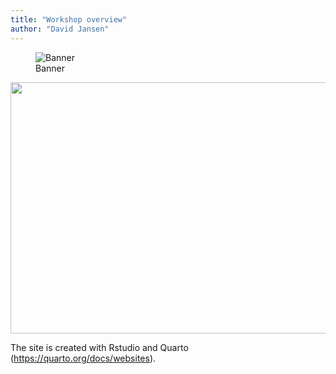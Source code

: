 ```yaml
---
title: "Workshop overview"
author: "David Jansen"
---
```

![Banner](path/to/your/image.jpg)

![](figures/profile.jpg){fig-align="center" width="1020" height="402"}


The site is created with Rstudio and Quarto (<https://quarto.org/docs/websites>).
